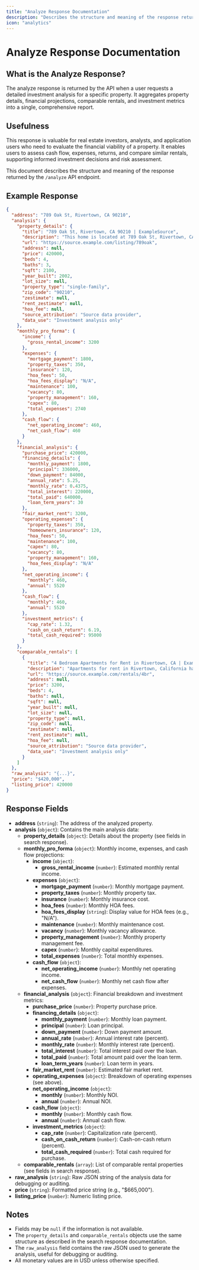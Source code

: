 ```yaml
---
title: "Analyze Response Documentation"
description: "Describes the structure and meaning of the response returned by the /analyze API endpoint, aggregating property details, financial projections, comparables, and investment metrics."
icon: "analytics"
---
```


# Analyze Response Documentation

## What is the Analyze Response?

The analyze response is returned by the API when a user requests a detailed investment analysis for a specific property. It aggregates property details, financial projections, comparable rentals, and investment metrics into a single, comprehensive report.

## Usefulness

This response is valuable for real estate investors, analysts, and application users who need to evaluate the financial viability of a property. It enables users to assess cash flow, expenses, returns, and compare similar rentals, supporting informed investment decisions and risk assessment.

This document describes the structure and meaning of the response returned by the `/analyze` API endpoint.

## Example Response

```json
{
  "address": "789 Oak St, Rivertown, CA 90210",
  "analysis": {
    "property_details": {
      "title": "789 Oak St, Rivertown, CA 90210 | ExampleSource",
      "description": "This home is located at 789 Oak St, Rivertown, CA 90210. It is a 4 bed, 3 bath single-family home listed for $420,000.",
      "url": "https://source.example.com/listing/789oak",
      "address": null,
      "price": 420000,
      "beds": 4,
      "baths": 3,
      "sqft": 2100,
      "year_built": 2002,
      "lot_size": null,
      "property_type": "single-family",
      "zip_code": "90210",
      "zestimate": null,
      "rent_zestimate": null,
      "hoa_fee": null,
      "source_attribution": "Source data provider",
      "data_use": "Investment analysis only"
    },
    "monthly_pro_forma": {
      "income": {
        "gross_rental_income": 3200
      },
      "expenses": {
        "mortgage_payment": 1800,
        "property_taxes": 350,
        "insurance": 120,
        "hoa_fees": 50,
        "hoa_fees_display": "N/A",
        "maintenance": 100,
        "vacancy": 80,
        "property_management": 160,
        "capex": 80,
        "total_expenses": 2740
      },
      "cash_flow": {
        "net_operating_income": 460,
        "net_cash_flow": 460
      }
    },
    "financial_analysis": {
      "purchase_price": 420000,
      "financing_details": {
        "monthly_payment": 1800,
        "principal": 336000,
        "down_payment": 84000,
        "annual_rate": 5.25,
        "monthly_rate": 0.4375,
        "total_interest": 220000,
        "total_paid": 640000,
        "loan_term_years": 30
      },
      "fair_market_rent": 3200,
      "operating_expenses": {
        "property_taxes": 350,
        "homeowners_insurance": 120,
        "hoa_fees": 50,
        "maintenance": 100,
        "capex": 80,
        "vacancy": 80,
        "property_management": 160,
        "hoa_fees_display": "N/A"
      },
      "net_operating_income": {
        "monthly": 460,
        "annual": 5520
      },
      "cash_flow": {
        "monthly": 460,
        "annual": 5520
      },
      "investment_metrics": {
        "cap_rate": 1.32,
        "cash_on_cash_return": 6.19,
        "total_cash_required": 95000
      }
    },
    "comparable_rentals": [
      {
        "title": "4 Bedroom Apartments for Rent in Rivertown, CA | ExampleSource",
        "description": "Apartments for rent in Rivertown, California have a median rental price of $3,200.",
        "url": "https://source.example.com/rentals/4br",
        "address": null,
        "price": 3200,
        "beds": 4,
        "baths": null,
        "sqft": null,
        "year_built": null,
        "lot_size": null,
        "property_type": null,
        "zip_code": null,
        "zestimate": null,
        "rent_zestimate": null,
        "hoa_fee": null,
        "source_attribution": "Source data provider",
        "data_use": "Investment analysis only"
      }
    ]
  },
  "raw_analysis": "{...}",
  "price": "$420,000",
  "listing_price": 420000
}
```

## Response Fields

- **address** (`string`): The address of the analyzed property.
- **analysis** (`object`): Contains the main analysis data:
  - **property_details** (`object`): Details about the property (see fields in search response).
  - **monthly_pro_forma** (`object`): Monthly income, expenses, and cash flow projections:
    - **income** (`object`): 
      - **gross_rental_income** (`number`): Estimated monthly rental income.
    - **expenses** (`object`): 
      - **mortgage_payment** (`number`): Monthly mortgage payment.
      - **property_taxes** (`number`): Monthly property tax.
      - **insurance** (`number`): Monthly insurance cost.
      - **hoa_fees** (`number`): Monthly HOA fees.
      - **hoa_fees_display** (`string`): Display value for HOA fees (e.g., "N/A").
      - **maintenance** (`number`): Monthly maintenance cost.
      - **vacancy** (`number`): Monthly vacancy allowance.
      - **property_management** (`number`): Monthly property management fee.
      - **capex** (`number`): Monthly capital expenditures.
      - **total_expenses** (`number`): Total monthly expenses.
    - **cash_flow** (`object`): 
      - **net_operating_income** (`number`): Monthly net operating income.
      - **net_cash_flow** (`number`): Monthly net cash flow after expenses.
  - **financial_analysis** (`object`): Financial breakdown and investment metrics:
    - **purchase_price** (`number`): Property purchase price.
    - **financing_details** (`object`): 
      - **monthly_payment** (`number`): Monthly loan payment.
      - **principal** (`number`): Loan principal.
      - **down_payment** (`number`): Down payment amount.
      - **annual_rate** (`number`): Annual interest rate (percent).
      - **monthly_rate** (`number`): Monthly interest rate (percent).
      - **total_interest** (`number`): Total interest paid over the loan.
      - **total_paid** (`number`): Total amount paid over the loan term.
      - **loan_term_years** (`number`): Loan term in years.
    - **fair_market_rent** (`number`): Estimated fair market rent.
    - **operating_expenses** (`object`): Breakdown of operating expenses (see above).
    - **net_operating_income** (`object`): 
      - **monthly** (`number`): Monthly NOI.
      - **annual** (`number`): Annual NOI.
    - **cash_flow** (`object`): 
      - **monthly** (`number`): Monthly cash flow.
      - **annual** (`number`): Annual cash flow.
    - **investment_metrics** (`object`): 
      - **cap_rate** (`number`): Capitalization rate (percent).
      - **cash_on_cash_return** (`number`): Cash-on-cash return (percent).
      - **total_cash_required** (`number`): Total cash required for purchase.
  - **comparable_rentals** (`array`): List of comparable rental properties (see fields in search response).
- **raw_analysis** (`string`): Raw JSON string of the analysis data for debugging or auditing.
- **price** (`string`): Formatted price string (e.g., "$665,000").
- **listing_price** (`number`): Numeric listing price.

## Notes

- Fields may be `null` if the information is not available.
- The `property_details` and `comparable_rentals` objects use the same structure as described in the search response documentation.
- The `raw_analysis` field contains the raw JSON used to generate the analysis, useful for debugging or auditing.
- All monetary values are in USD unless otherwise specified.